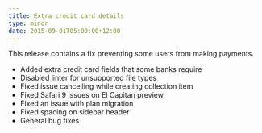 ```yaml
---
title: Extra credit card details
type: minor
date: 2015-09-01T05:00:00+12:00
---
```


This release contains a fix preventing some users from making payments.

* Added extra credit card fields that some banks require
* Disabled linter for unsupported file types
* Fixed issue cancelling while creating collection item
* Fixed Safari 9 issues on El Capitan preview
* Fixed an issue with plan migration
* Fixed spacing on sidebar header
* General bug fixes
